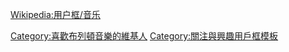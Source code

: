 {{Userbox
  |id=Britten
  |id-c=blue
  |id-fc    = #FFFFFF
  |info=<span lang="zh-tw">這個用戶喜歡聽'''[[布列頓]]'''的作品。
  |info-c=white
  |info-s=9
  |border-c=black
}}
<includeonly>[[Category:喜歡布列頓音樂的維基人]]</includeonly>
<noinclude>{{Clear}}[[Wikipedia:用户框/音乐]][[Category:關注與興趣用戶框模板]]</noinclude>